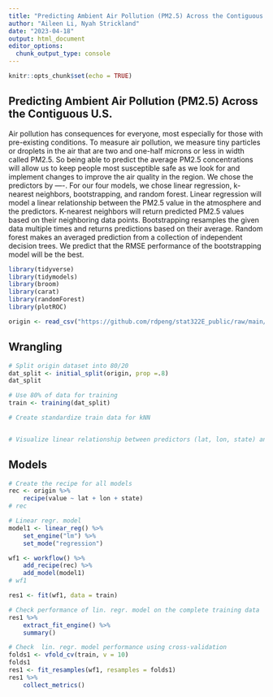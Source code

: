 ```yaml
---
title: "Predicting Ambient Air Pollution (PM2.5) Across the Contiguous U.S."
author: "Aileen Li, Nyah Strickland"
date: "2023-04-18"
output: html_document
editor_options: 
  chunk_output_type: console
---
```


```r
knitr::opts_chunk$set(echo = TRUE)
```
## Predicting Ambient Air Pollution (PM2.5) Across the Contiguous U.S.

  Air pollution has consequences for everyone, most especially for those with pre-existing conditions. To measure air pollution, we measure tiny particles or droplets in the air that are two and one-half microns or less in width called PM2.5. So being able to predict the average PM2.5 concentrations will allow us to keep people most susceptible safe as we look for and implement changes to improve the air quality in the region. We chose the predictors by ----. For our four models, we chose linear regression, k-nearest neighbors, bootstrapping, and random forest. Linear regression will model a linear relationship between the PM2.5 value in the atmosphere and the predictors. K-nearest neighbors will return predicted PM2.5 values based on their neighboring data points. Bootstrapping resamples the given data multiple times and returns predictions based on their average. Random forest makes an averaged prediction from a collection of independent decision trees. We predict that the RMSE performance of the bootstrapping model will be the best.

```r
library(tidyverse)
library(tidymodels)
library(broom)
library(carat)
library(randomForest)
library(plotROC)

origin <- read_csv("https://github.com/rdpeng/stat322E_public/raw/main/data/pm25_data.csv.gz")
```

## Wrangling
```r
# Split origin dataset into 80/20
dat_split <- initial_split(origin, prop =.8)
dat_split

# Use 80% of data for training 
train <- training(dat_split)

# Create standardize train data for kNN


# Visualize linear relationship between predictors (lat, lon, state) and predicted value


```

## Models 
```r
# Create the recipe for all models
rec <- origin %>% 
    recipe(value ~ lat + lon + state) 
# rec

# Linear regr. model
model1 <- linear_reg() %>% 
    set_engine("lm") %>% 
    set_mode("regression")

wf1 <- workflow() %>% 
    add_recipe(rec) %>% 
    add_model(model1)
# wf1

res1 <- fit(wf1, data = train)

# Check performance of lin. regr. model on the complete training data
res1 %>% 
    extract_fit_engine() %>% 
    summary()

# Check  lin. regr. model performance using cross-validation
folds1 <- vfold_cv(train, v = 10)
folds1
res1 <- fit_resamples(wf1, resamples = folds1)
res1 %>% 
    collect_metrics()
```







